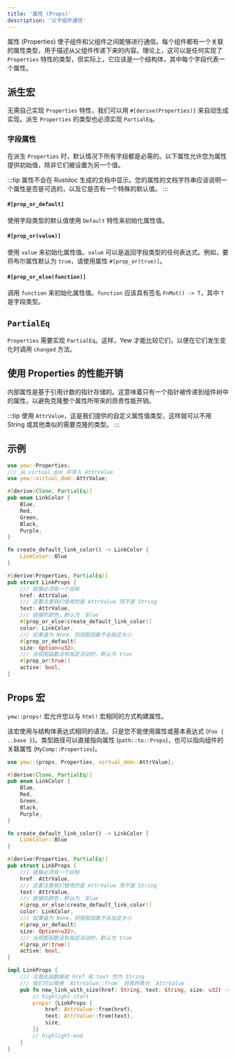 ```yaml
---
title: '属性 (Props)'
description: '父子组件通信'
---
```


属性 (Properties) 使子组件和父组件之间能够进行通信。每个组件都有一个关联的属性类型，用于描述从父组件传递下来的内容。理论上，这可以是任何实现了 `Properties` 特性的类型，但实际上，它应该是一个结构体，其中每个字段代表一个属性。

## 派生宏

无需自己实现 `Properties` 特性，我们可以用 `#[derive(Properties)]` 来自动生成实现。派生 `Properties` 的类型也必须实现 `PartialEq`。

### 字段属性

在派生 `Properties` 时，默认情况下所有字段都是必需的。以下属性允许您为属性提供初始值，除非它们被设置为另一个值。

:::tip
属性不会在 Rustdoc 生成的文档中显示。您的属性的文档字符串应该说明一个属性是否是可选的，以及它是否有一个特殊的默认值。
:::

#### `#[prop_or_default]`

使用字段类型的默认值使用 `Default` 特性来初始化属性值。

#### `#[prop_or(value)]`

使用 `value` 来初始化属性值。`value` 可以是返回字段类型的任何表达式。例如，要将布尔属性默认为 `true`，请使用属性 `#[prop_or(true)]`。

#### `#[prop_or_else(function)]`

调用 `function` 来初始化属性值。`function` 应该具有签名 `FnMut() -> T`，其中 `T` 是字段类型。

## `PartialEq`

`Properties` 需要实现 `PartialEq`。这样，Yew 才能比较它们，以便在它们发生变化时调用 `changed` 方法。

## 使用 Properties 的性能开销

内部属性是基于引用计数的指针存储的。这意味着只有一个指针被传递到组件树中的属性，以避免克隆整个属性所带来的昂贵性能开销。

:::tip
使用 `AttrValue`，这是我们提供的自定义属性值类型，这样就可以不用 String 或其他类似的需要克隆的类型。
:::

## 示例

```rust
use yew::Properties;
/// 从 virtual_dom 中导入 AttrValue
use yew::virtual_dom::AttrValue;

#[derive(Clone, PartialEq)]
pub enum LinkColor {
    Blue,
    Red,
    Green,
    Black,
    Purple,
}

fn create_default_link_color() -> LinkColor {
    LinkColor::Blue
}

#[derive(Properties, PartialEq)]
pub struct LinkProps {
    /// 链接必须有一个目标
    href: AttrValue,
    /// 还要注意我们使用的是 AttrValue 而不是 String
    text: AttrValue,
    /// 链接的颜色，默认为 `Blue`
    #[prop_or_else(create_default_link_color)]
    color: LinkColor,
    /// 如果值为 None，则视图函数不会指定大小
    #[prop_or_default]
    size: Option<u32>,
    /// 当视图函数没有指定活动时，默认为 true
    #[prop_or(true)]
    active: bool,
}
```

## Props 宏

`yew::props!` 宏允许您以与 `html!` 宏相同的方式构建属性。

该宏使用与结构体表达式相同的语法，只是您不能使用属性或基本表达式 (`Foo { ..base }`)。类型路径可以直接指向属性 (`path::to::Props`)，也可以指向组件的关联属性 (`MyComp::Properties`)。

```rust
use yew::{props, Properties, virtual_dom::AttrValue};

#[derive(Clone, PartialEq)]
pub enum LinkColor {
    Blue,
    Red,
    Green,
    Black,
    Purple,
}

fn create_default_link_color() -> LinkColor {
    LinkColor::Blue
}

#[derive(Properties, PartialEq)]
pub struct LinkProps {
    /// 链接必须有一个目标
    href: AttrValue,
    /// 还要注意我们使用的是 AttrValue 而不是 String
    text: AttrValue,
    /// 链接的颜色，默认为 `Blue`
    #[prop_or_else(create_default_link_color)]
    color: LinkColor,
    /// 如果值为 None，则视图函数不会指定大小
    #[prop_or_default]
    size: Option<u32>,
    /// 当视图函数没有指定活动时，默认为 true
    #[prop_or(true)]
    active: bool,
}

impl LinkProps {
    /// 注意此函数接收 href 和 text 作为 String
    /// 我们可以使用 `AttrValue::from` 将其转换为 `AttrValue`
    pub fn new_link_with_size(href: String, text: String, size: u32) -> Self {
        // highlight-start
        props! {LinkProps {
            href: AttrValue::from(href),
            text: AttrValue::from(text),
            size,
        }}
        // highlight-end
    }
}
```
